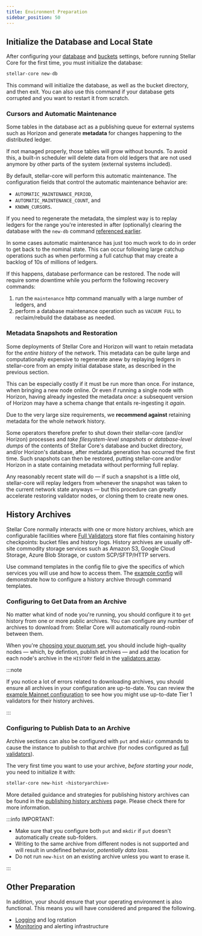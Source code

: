 ```yaml
---
title: Environment Preparation
sidebar_position: 50
---
```



## Initialize the Database and Local State

After configuring your [database](./configuring.mdx#database) and [buckets](./configuring.mdx#buckets) settings, before running Stellar Core for the first time, you must initialize the database:

```bash
stellar-core new-db
```

This command will initialize the database, as well as the bucket directory, and then exit. You can also use this command if your database gets corrupted and you want to restart it from scratch.

### Cursors and Automatic Maintenance

Some tables in the database act as a publishing queue for external systems such as Horizon and generate **metadata** for changes happening to the distributed ledger.

If not managed properly, those tables will grow without bounds. To avoid this, a built-in scheduler will delete data from old ledgers that are not used anymore by other parts of the system (external systems included).

By default, stellar-core will perform this automatic maintenance. The configuration fields that control the automatic maintenance behavior are:

- `AUTOMATIC_MAINTENANCE_PERIOD`,
- `AUTOMATIC_MAINTENANCE_COUNT`, and
- `KNOWN_CURSORS`.

If you need to regenerate the metadata, the simplest way is to replay ledgers for the range you're interested in after (optionally) clearing the database with the `new-db` command [referenced earlier](#initialize-the-database-and-local-state).

In some cases automatic maintenance has just too much work to do in order to get back to the nominal state. This can occur following large catchup operations such as when performing a full catchup that may create a backlog of 10s of millions of ledgers.

If this happens, database performance can be restored. The node will require some downtime while you perform the following recovery commands:

1. run the `maintenance` http command manually with a large number of ledgers, and
2. perform a database maintenance operation such as `VACUUM FULL` to reclaim/rebuild the database as needed.

### Metadata Snapshots and Restoration

Some deployments of Stellar Core and Horizon will want to retain metadata for the _entire history_ of the network. This metadata can be quite large and computationally expensive to regenerate anew by replaying ledgers in stellar-core from an empty initial database state, as described in the previous section.

This can be especially costly if it must be run more than once. For instance, when bringing a new node online. Or even if running a single node with Horizon, having already ingested the metadata _once_: a subsequent version of Horizon may have a schema change that entails re-ingesting it _again_.

<Alert>

Due to the very large size requirements, we **recommend against** retaining metadata for the whole network history.

</Alert>

Some operators therefore prefer to shut down their stellar-core (and/or Horizon) processes and _take filesystem-level snapshots_ or _database-level dumps_ of the contents of Stellar Core's database and bucket directory, and/or Horizon's database, after metadata generation has occurred the first time. Such snapshots can then be restored, putting stellar-core and/or Horizon in a state containing metadata without performing full replay.

Any reasonably recent state will do — if such a snapshot is a little old, stellar-core will replay ledgers from whenever the snapshot was taken to the current network state anyways — but this procedure can greatly accelerate restoring validator nodes, or cloning them to create new ones.

## History Archives

Stellar Core normally interacts with one or more history archives, which are configurable facilities where [Full Validators](../README.mdx#full-validator) store flat files containing history checkpoints: bucket files and history logs. History archives are usually off-site commodity storage services such as Amazon S3, Google Cloud Storage, Azure Blob Storage, or custom SCP/SFTP/HTTP servers.

Use command templates in the config file to give the specifics of which services you will use and how to access them. The [example config] will demonstrate how to configure a history archive through command templates.

### Configuring to Get Data from an Archive

No matter what kind of node you're running, you should configure it to `get` history from one or more public archives. You can configure any number of archives to download from: Stellar Core will automatically round-robin between them.

When you're [choosing your quorum set](#choosing-your-quorum-set), you should include high-quality nodes — which, by defintion, publish archives — and add the location for each node's archive in the `HISTORY` field in the [validators array](#validators-array).

:::note

If you notice a lot of errors related to downloading archives, you should ensure all archives in your configuration are up-to-date. You can review the [example Mainnet configuration] to see how you might use up-to-date Tier 1 validators for their history archives.

:::

### Configuring to Publish Data to an Archive

Archive sections can also be configured with `put` and `mkdir` commands to cause the instance to publish to that archive (for nodes configured as [full validators](../README.mdx#full-validators)).

The very first time you want to use your archive, _before starting your node_, you need to initialize it with:

```bash
stellar-core new-hist <historyarchive>
```

More detailed guidance and strategies for publishing history archives can be found in the [publishing history archives](./publishing-history-archives.mdx) page. Please check there for more information.

:::info IMPORTANT:

- Make sure that you configure both `put` and `mkdir` if `put` doesn't automatically create sub-folders.
- Writing to the same archive from different nodes is not supported and will result in undefined behavior, _potentially data loss_.
- Do not run `new-hist` on an existing archive unless you want to erase it.

:::

## Other Preparation

In addition, your should ensure that your operating environment is also functional. This means you will have considered and prepared the following.

- [Logging](./logging.mdx) and log rotation
- [Monitoring](./monitoring.mdx) and alerting infrastructure

[example config]: https://github.com/stellar/stellar-core/blob/master/docs/stellar-core_example.cfg
[example Mainnet configuration]: https://github.com/stellar/packages/blob/master/docs/examples/pubnet-validator-full/stellar-core.cfg
